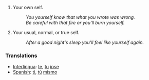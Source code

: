 #Your own self. 
#:''You yourself know that what you wrote was wrong.'' 
#:''Be careful with that fire or you'll burn yourself.'' 
#Your usual, normal, or true self. 
#:''After a good night's sleep you'll feel like yourself again.''

=== Translations ===
*[[Interlingua]]: [[te]], [[tu]] [[ipse]]
*[[Spanish]]: [[ti]], [[tú]] [[mismo]]